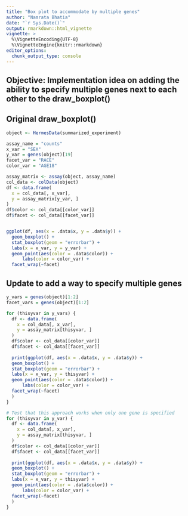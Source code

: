 ```yaml
---
title: "Box plot to accommodate by multiple genes"
author: "Namrata Bhatia"
date: "`r Sys.Date()`"
output: rmarkdown::html_vignette
vignette: >
  %\VignetteEncoding{UTF-8}
  %\VignetteEngine{knitr::rmarkdown}
editor_options: 
  chunk_output_type: console
---
```


## Objective: Implementation idea on adding the ability to specify multiple genes next to each other to the draw_boxplot()

## Original draw_boxplot()
```r
object <- HermesData(summarized_experiment)

assay_name = "counts"
x_var = "SEX"
y_var = genes(object)[19]
facet_var = "RACE"
color_var = "AGE18"

assay_matrix <- assay(object, assay_name)
col_data <- colData(object)
df <- data.frame(
  x = col_data[, x_var],
  y = assay_matrix[y_var, ]
) 
df$color <- col_data[[color_var]]
df$facet <- col_data[[facet_var]]


ggplot(df, aes(x = .data$x, y = .data$y)) +
  geom_boxplot() +
  stat_boxplot(geom = "errorbar") +
  labs(x = x_var, y = y_var) +
  geom_point(aes(color = .data$color)) +
      labs(color = color_var) +
  facet_wrap(~facet)
```


## Update to add a way to specify multiple genes
```r
y_vars = genes(object)[1:2]
facet_vars = genes(object)[1:2]

for (thisyvar in y_vars) {
  df <- data.frame(
    x = col_data[, x_var],
    y = assay_matrix[thisyvar, ]
  )
  df$color <- col_data[[color_var]]
  df$facet <- col_data[[facet_var]]
  
  print(ggplot(df, aes(x = .data$x, y = .data$y)) +
  geom_boxplot() +
  stat_boxplot(geom = "errorbar") +
  labs(x = x_var, y = thisyvar) +
  geom_point(aes(color = .data$color)) +
      labs(color = color_var) +
  facet_wrap(~facet)
  )
}

# Test that this approach works when only one gene is specified
for (thisyvar in y_var) {
  df <- data.frame(
    x = col_data[, x_var],
    y = assay_matrix[thisyvar, ]
  )
  df$color <- col_data[[color_var]]
  df$facet <- col_data[[facet_var]]
  
  print(ggplot(df, aes(x = .data$x, y = .data$y)) +
  geom_boxplot() +
  stat_boxplot(geom = "errorbar") +
  labs(x = x_var, y = thisyvar) +
  geom_point(aes(color = .data$color)) +
      labs(color = color_var) +
  facet_wrap(~facet)
  )
}
```
